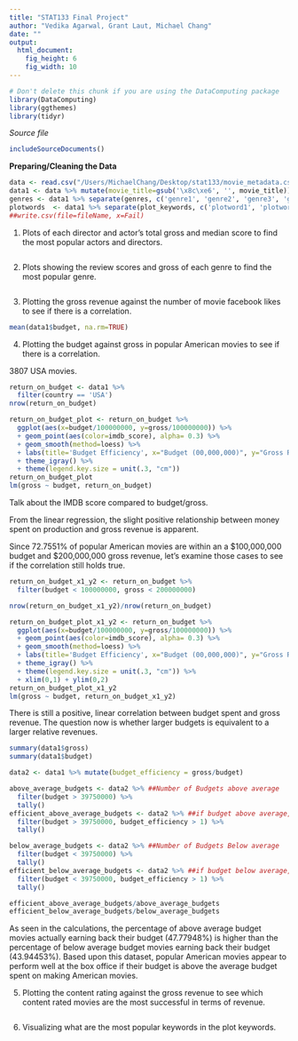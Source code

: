 ```yaml
---
title: "STAT133 Final Project"
author: "Vedika Agarwal, Grant Laut, Michael Chang"
date: ""
output: 
  html_document:
    fig_height: 6
    fig_width: 10
---
```

<!-- Don't edit in between this line and the one below -->
```r
# Don't delete this chunk if you are using the DataComputing package
library(DataComputing)
library(ggthemes)
library(tidyr)
```
*Source file* 
```r
includeSourceDocuments()
```
<!-- Don't edit the material above this line -->

**Preparing/Cleaning the Data**
```r
data <- read.csv("/Users/MichaelChang/Desktop/stat133/movie_metadata.csv") 
data1 <- data %>% mutate(movie_title=gsub('\x8c\xe6', '', movie_title)) ##weird symbols cleaned from title
genres <- data1 %>% separate(genres, c('genre1', 'genre2', 'genre3', 'genre4', 'genre5', 'genre6', 'genre7'), sep = "\\|") ##data cleaned for genres
plotwords  <- data1 %>% separate(plot_keywords, c('plotword1', 'plotword2', 'plotword3', 'plotword4', 'plotword5'), sep = "\\|") ##data cleaned for plotwords
##write.csv(file=fileName, x=Fail)
```


1. Plots of each director and actor’s total gross and median score to find the most popular actors and directors.
```r

```

2. Plots showing the review scores and gross of each genre to find the most popular genre.
```r

```

3. Plotting the gross revenue against the number of movie facebook likes to see if there is a correlation.
```r
mean(data1$budget, na.rm=TRUE)
```

4. Plotting the budget against gross in popular American movies to see if there is a correlation.

3807 USA movies.
```r
return_on_budget <- data1 %>%
  filter(country == 'USA') 
nrow(return_on_budget)

return_on_budget_plot <- return_on_budget %>%
  ggplot(aes(x=budget/100000000, y=gross/100000000)) %>%
  + geom_point(aes(color=imdb_score), alpha= 0.3) %>%
  + geom_smooth(method=loess) %>%
  + labs(title='Budget Efficiency', x="Budget (00,000,000)", y="Gross Revenue (00,000,000)", color = "Score") %>%
  + theme_igray() %>%
  + theme(legend.key.size = unit(.3, "cm"))
return_on_budget_plot
lm(gross ~ budget, return_on_budget)
```
Talk about the IMDB score compared to budget/gross.

From the linear regression, the slight positive relationship between money spent on production and gross revenue is apparent. 

Since 72.7551% of popular American movies are within an a $100,000,000 budget and $200,000,000 gross revenue, let's examine those cases to see if the correlation still holds true.
```r
return_on_budget_x1_y2 <- return_on_budget %>%
  filter(budget < 100000000, gross < 200000000)

nrow(return_on_budget_x1_y2)/nrow(return_on_budget)

return_on_budget_plot_x1_y2 <- return_on_budget %>%
  ggplot(aes(x=budget/100000000, y=gross/100000000)) %>%
  + geom_point(aes(color=imdb_score), alpha= 0.3) %>%
  + geom_smooth(method=loess) %>%
  + labs(title='Budget Efficiency', x="Budget (00,000,000)", y="Gross Revenue (00,000,000)", color = "Score") %>%
  + theme_igray() %>%
  + theme(legend.key.size = unit(.3, "cm")) %>%
  + xlim(0,1) + ylim(0,2)
return_on_budget_plot_x1_y2
lm(gross ~ budget, return_on_budget_x1_y2)

```
There is still a positive, linear correlation between budget spent and gross revenue. 
The question now is whether larger budgets is equivalent to a larger relative revenues. 
```r
summary(data1$gross)
summary(data1$budget)

data2 <- data1 %>% mutate(budget_efficiency = gross/budget)

above_average_budgets <- data2 %>% ##Number of Budgets above average
  filter(budget > 39750000) %>%
  tally()
efficient_above_average_budgets <- data2 %>% ##if budget above average, what is the number of movies that made money
  filter(budget > 39750000, budget_efficiency > 1) %>%
  tally()

below_average_budgets <- data2 %>% ##Number of Budgets Below average
  filter(budget < 39750000) %>%
  tally()
efficient_below_average_budgets <- data2 %>% ##if budget below average, what is the number of movies that made money
  filter(budget < 39750000, budget_efficiency > 1) %>%
  tally()
```

```r
efficient_above_average_budgets/above_average_budgets
efficient_below_average_budgets/below_average_budgets
```
As seen in the calculations, the percentage of above average budget movies actually earning back their budget (47.77948%) is higher than the percentage of below average budget movies earning back their budget (43.94453%). Based upon this dataset, popular American movies appear to perform well at the box office if their budget is above the average budget spent on making American movies. 

5. Plotting the content rating against the gross revenue to see which content rated movies are the most successful in terms of revenue. 
```r

```


6. Visualizing what are the most popular keywords in the plot keywords.
```r

```
